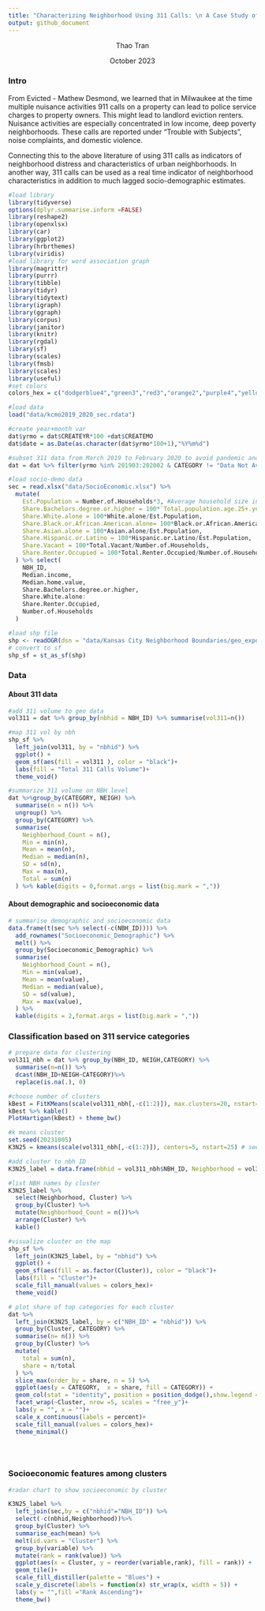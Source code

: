 ```yaml
---
title: "Characterizing Neighborhood Using 311 Calls: \n A Case Study of Kansas City"
output: github_document
---
```

<center>

Thao Tran

October 2023 

</center>

<!-- **Abstracts** -->

<!-- TBD  -->


### Intro

From Evicted - Mathew Desmond, we learned that in Milwaukee at the time multiple nuisance activities 911 calls on a property can lead to police service charges to property owners. This might lead to landlord eviction renters. Nuisance activities are especially concentrated in low income, deep poverty neighborhoods. These calls are reported under “Trouble with Subjects”, noise complaints, and domestic violence.

Connecting this to the above literature of using 311 calls as indicators of neighborhood distress and characteristics of urban neighborhoods. In another way, 311 calls can be used as a real time indicator of neighborhood characteristics in addition to much lagged socio-demographic estimates. 


```r
#load library
library(tidyverse)
options(dplyr.summarise.inform =FALSE)
library(reshape2)
library(openxlsx)
library(car)
library(ggplot2)
library(hrbrthemes)
library(viridis)
#load library for word association graph
library(magrittr)
library(purrr)
library(tibble)
library(tidyr)
library(tidytext)
library(igraph)
library(ggraph)
library(corpus)
library(janitor)
library(knitr)
library(rgdal)
library(sf)
library(scales)
library(fmsb)
library(scales)
library(useful)
#set colors 
colors_hex = c("dodgerblue4","green3","red3","orange2","purple4","yellow", "sienna4","hotpink","paleturquoise3") 

#load data
load("data/kcmo2019_2020_sec.rdata")

#create year+month var
dat$yrmo = dat$CREATEYR*100 +dat$CREATEMO
dat$date = as.Date(as.character(dat$yrmo*100+1),"%Y%m%d")

#subset 311 data from March 2019 to February 2020 to avoid pandemic and remove NA category
dat = dat %>% filter(yrmo %in% 201903:202002 & CATEGORY != "Data Not Available")

#load socio-demo data
sec = read.xlsx("data/SocioEconomic.xlsx") %>%
  mutate(
    Est.Population = Number.of.Households*3, #Average household size in KCMO is 3
    Share.Bachelors.degree.or.higher = 100*`Total.population.age.25+.years.with.a.bachelor's.degree.or.higher`/Est.Population,
    Share.White.alone = 100*White.alone/Est.Population,
    Share.Black.or.African.American.alone= 100*Black.or.African.American.alone/Est.Population,                                  
    Share.Asian.alone = 100*Asian.alone/Est.Population,                                                       
    Share.Hispanic.or.Latino = 100*Hispanic.or.Latino/Est.Population,                                               
    Share.Vacant = 100*Total.Vacant/Number.of.Households,
    Share.Renter.Occupied = 100*Total.Renter.Occupied/Number.of.Households                                             
  ) %>% select(
    NBH_ID,
    Median.income,
    Median.home.value,
    Share.Bachelors.degree.or.higher,
    Share.White.alone:
    Share.Renter.Occupied,
    Number.of.Households
  )

#load shp file
shp <- readOGR(dsn = "data/Kansas City Neighborhood Boundaries/geo_export_81808d3e-44c5-48c1-9a8e-76fec558c110.shp", stringsAsFactors = F)
# convert to sf
shp_sf = st_as_sf(shp)
```

### Data

#### About 311 data

```r
#add 311 volume to geo data
vol311 = dat %>% group_by(nbhid = NBH_ID) %>% summarise(vol311=n())

#map 311 vol by nbh
shp_sf %>% 
  left_join(vol311, by = "nbhid") %>%
  ggplot() +
  geom_sf(aes(fill = vol311 ), color = "black")+
  labs(fill = "Total 311 Calls Volume")+
  theme_void()
```

 
```r

#summarize 311 volume on NBH level
dat %>%group_by(CATEGORY, NEIGH) %>% 
  summarise(n = n()) %>% 
  ungroup() %>%
  group_by(CATEGORY) %>% 
  summarise(
    Neighborhood_Count = n(),
    Min = min(n),
    Mean = mean(n),
    Median = median(n),
    SD = sd(n),
    Max = max(n),
    Total = sum(n)
  ) %>% kable(digits = 0,format.args = list(big.mark = ","))

```


#### About demographic and socioeconomic data
 
```r

# summarise demographic and socioeconomic data
data.frame(t(sec %>% select(-c(NBH_ID)))) %>% 
  add_rownames("Socioeconomic_Demographic") %>% 
  melt() %>% 
  group_by(Socioeconomic_Demographic) %>% 
  summarise(
    Neighborhood_Count = n(),
    Min = min(value),
    Mean = mean(value),
    Median = median(value),
    SD = sd(value),
    Max = max(value),
  ) %>% 
  kable(digits = 2,format.args = list(big.mark = ","))
```

### Classification based on 311 service categories


```r
# prepare data for clustering
vol311_nbh = dat %>% group_by(NBH_ID, NEIGH,CATEGORY) %>%
  summarise(n=n()) %>%
  dcast(NBH_ID+NEIGH~CATEGORY)%>% 
  replace(is.na(.), 0)

#choose number of clusters
kBest = FitKMeans(scale(vol311_nbh[,-c(1:2)]), max.clusters=20, nstart=25, seed=20231005)
kBest %>% kable()
PlotHartigan(kBest) + theme_bw()

#k means cluster
set.seed(20231005)
K3N25 = kmeans(scale(vol311_nbh[,-c(1:2)]), centers=5, nstart=25) # see the
```




```r
#add cluster to nbh ID 
K3N25_label = data.frame(nbhid = vol311_nbh$NBH_ID, Neighborhood = vol311_nbh$NEIGH,Cluster = K3N25$cluster)

#list NBH names by cluster
K3N25_label %>% 
  select(Neighborhood, Cluster) %>% 
  group_by(Cluster) %>% 
  mutate(Neighborhood_Count = n())%>% 
  arrange(Cluster) %>% 
  kable()

#visualize cluster on the map
shp_sf %>% 
  left_join(K3N25_label, by = "nbhid") %>%
  ggplot() +
  geom_sf(aes(fill = as.factor(Cluster)), color = "black")+
  labs(fill = "Cluster")+
  scale_fill_manual(values = colors_hex)+
  theme_void()

```


```r
# plot share of top categories for each cluster
dat %>% 
  left_join(K3N25_label, by = c("NBH_ID" = "nbhid")) %>% 
  group_by(Cluster, CATEGORY) %>%
  summarise(n= n()) %>% 
  group_by(Cluster) %>%
  mutate(
    total = sum(n),
    share = n/total
  ) %>% 
  slice_max(order_by = share, n = 5) %>%
  ggplot(aes(y = CATEGORY,  x = share, fill = CATEGORY)) +
  geom_col(stat = "identity", position = position_dodge(),show.legend = FALSE)+
  facet_wrap(~Cluster, nrow =5, scales = "free_y")+
  labs(y = "", x = "")+
  scale_x_continuous(labels = percent)+
  scale_fill_manual(values = colors_hex)+
  theme_minimal()

  
  
```


### Socioeconomic features among clusters

```r

#radar chart to show socioeconomic by cluster

K3N25_label %>% 
  left_join(sec,by = c("nbhid"="NBH_ID")) %>% 
  select(-c(nbhid,Neighborhood))%>%
  group_by(Cluster) %>% 
  summarise_each(mean) %>%
  melt(id.vars = "Cluster") %>%
  group_by(variable) %>% 
  mutate(rank = rank(value)) %>%
  ggplot(aes(x = Cluster, y = reorder(variable,rank), fill = rank)) +
  geom_tile()+
  scale_fill_distiller(palette = "Blues") +
  scale_y_discrete(labels = function(x) str_wrap(x, width = 5)) +
  labs(y = "",fill ="Rank Ascending")+
  theme_bw()

```




